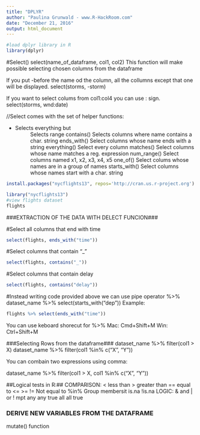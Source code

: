 ```yaml
---
title: "DPLYR"
author: "Paulina Grunwald - www.R-HackRoom.com"
date: "December 21, 2016"
output: html_document
---
```


```r
#load dplyr library in R     
library(dplyr)
```

#Select()
select(name_of_dataframe, col1, col2)
This function will make possible selecting chosen columns from the dataframe

If you put -before the name od the column, all the collumns except that one will be displayed.
select(storms, -storm)

If you want to select colums from col1:col4 you can use : sign.
select(storms, wnd:date)

//Select comes with the set of helper functions:

- Selects everything but
: Selects range
contains() Selects columns where name contains a char. string
ends_with() Select columns whose name ends with a string
everything() Select every column
matches() Select columns whose name matches a reg. expression
num_range() Select columns named x1, x2, x3, x4, x5
one_of() Select colums whose names are in a group of names
starts_with() Select columns whose names start with a char. string

```r
install.packages("nycflights13", repos='http://cran.us.r-project.org')
```

```r
library("nycflights13")
#view flights dataset
flights
```

###EXTRACTION OF THE DATA WITH DELECT FUNCION###

#Select all columns that end with time
```r
select(flights, ends_with("time"))
```

#Select columns that contain "_"
```r
select(flights, contains("_"))
```

#Select columns that contain delay 

```r
select(flights, contains("delay"))
```

#Instead writing code provided above we can use pipe operator %>%
dataset_name %>% select(starts_with("dep"))
Example:
```r
flights %>% select(ends_with("time"))
```

You can use keboard shorecut for %>%
Mac: Cmd+Shift+M
Win: Ctrl+Shift+M


###Selecting Rows from the dataframe###
dataset_name %>% filter(col1 > X)
dataset_name %>% filter(col1 %in% c("X", "Y"))

You can combain two expressions using comma:

dataset_name %>% filter(col1 > X, 
  col1 %in% c("X", "Y"))

##Logical tests in R:##
COMPARISON:
< less than
> greater than
== equal to
<=
>=
!= Not equal to
%in% Group membersit
is.na
!is.na
LOGIC:
& and
| or
! mpt
any any true
all all true

### DERIVE NEW VARIABLES FROM THE DATAFRAME

mutate() function
